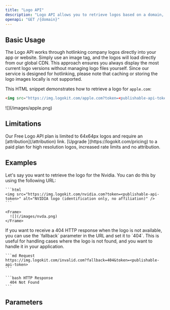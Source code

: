 ```yaml
---
title: "Logo API"
description: "Logo API allows you to retrieve logos based on a domain, providing both high-quality images and fallback options when a logo is not available."
openapi: "GET /{domain}"
---
```


## Basic Usage

The Logo API works through hotlinking company logos directly into your app or website. Simply use an image tag, and the logos will load directly from our global CDN. This approach ensures you always display the most current logo versions without managing logo files yourself. Since our service is designed for hotlinking, please note that caching or storing the logo images locally is not supported.

This HTML snippet demonstrates how to retrieve a logo for `apple.com`:

```html
<img src="https://img.logokit.com/apple.com?token=<publishable-api-token>" alt="Apple logo (identification only, no affiliation)" />
```

<Frame>![](/images/apple.png)</Frame>

## Limitations

<Info>
  Our Free Logo API plan is limited to 64x64px logos and require an
  [attribution](/attribution) link. [Upgrade ](https://logokit.com/pricing) to a
  paid plan for high resolution logos, increased rate limits and no attribution.
</Info>

## Examples

<AccordionGroup>
  <Accordion title="Retrieve logo for Nvidia">
    Let's say you want to retrieve the logo for the Nvidia. You can
    do this by using the following URL:

    ```html
    <img src="https://img.logokit.com/nvidia.com?token=<publishable-api-token>" alt="NVIDIA logo (identification only, no affiliation)" />
    ```

    <Frame>
      ![](/images/nvda.png)
    </Frame>

  </Accordion>
  <Accordion title="Get 404 HTTP response for non-existent logo">
    If you want to receive a 404 HTTP response when the logo is not available, you can
    use the `fallback` parameter in the URL and set it to `404`. This is useful for
    handling cases where the logo is not found, and you want to handle it in your
    application.

    ```md Request
    https://img.logokit.com/invalid.com?fallback=404&token=<publishable-api-token>
    ```

    ```bash HTTP Response
      404 Not Found
    ```

  </Accordion>
</AccordionGroup>

## Parameters
